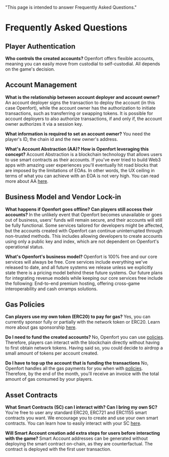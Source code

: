   "This page is intended to answer Frequently Asked Questions."

# Frequently Asked Questions

## Player Authentication
<strong> Who controls the created accounts? </strong>
Openfort offers flexible accounts, meaning you can easily move from custodial to self-custodial.
All depends on the game's decision.

## Account Management
<strong> What is the relationship between account deployer and account owner? </strong>
An account deployer signs the transaction to deploy the account (in this case Openfort), while the account owner has the authorization to initiate transactions, such as transferring or swapping tokens. 
It is possible for account deployers to also authorize transactions, if and only if, the account owner authorizes it via a session key.

<strong> What information is required to set an account owner? </strong>
You need the player's ID, the chain id and the new owner's address.

<strong> What's Account Abstraction (AA)? How is Openfort leveraging this concept? </strong>
Account Abstraction is a blockchain technology that allows users to use smart contracts as their accounts. 
If you've ever tried to build Web3 apps with amazing user experiences you'll eventually hit road blocks that are imposed by the limitations of EOAs. In other words, the UX ceiling in terms of what you can achieve with an EOA is not very high.
You can read more about AA [here](https://www.notion.so/alamaslabs/Openfort-resources-5a916e0099d94447a34bfa1dc4730d75?pvs=4).

## Business Model and Vendor Lock-in
<strong> What happens if Openfort goes offline? Can players still access their accounts? </strong>
In the unlikely event that Openfort becomes unavailable or goes out of business, users' funds will remain secure, and their accounts will still be fully functional.
Some services tailored for developers might be affected, but the accounts created with Openfort can continue uninterrupted through non-trusted methods.
This includes allowing developers to create accounts using only a public key and index, which are not dependent on Openfort's operational status.

<strong> What's Openfort's business model? </strong>
Openfort is 100% free and our core services will always be free.
Core services include everything we've released to date, and all future systems we release unless we explicitly state there is a pricing model behind these future systems.
Our future plans for integrating revenue models while keeping our core services free include the following: End-to-end premium hosting, offering cross-game interoperability and cash onramps solutions.

## Gas Policies
<strong> Can players use my own token (ERC20) to pay for gas? </strong>
Yes, you can currently sponsor fully or partially with the network token or ERC20.
Learn more about gas sponsorship [here](https://www.openfort.xyz/blog/technical-dive-gas-sponsorship).

<strong> Do I need to fund the created accounts? </strong>
No, Openfort you can use [policies](/gas-payments).
Therefore, players can interact with the blockchain directly without having to first obtain network tokens.
Having said so, you could decide to airdrop a small amount of tokens per account created.

<strong>Do I have to top up the account that is funding the transactions</strong>
No, Openfort handles all the gas payments for you when with [policies](/gas-payments).
Therefore, by the end of the month, you'll receive an invoice with the total amount of gas consumed by your players.

## Asset Contracts
<strong> What Smart Contracts (SC) can I interact with? Can I bring my own SC? </strong>
You're free to user any standard ERC20, ERC721 and ERC1155 smart contracts you want.
We encourage you to create and use your own smart contracts.
You can learn how to easily interact with your SC [here](/asset-contracts).

<strong> Will Smart Account creation add extra steps for users before interacting with the game? </strong>
Smart Account addresses can be generated without deploying the smart contract on-chain, as they are counterfactual.
The contract is deployed with the first user transaction.
